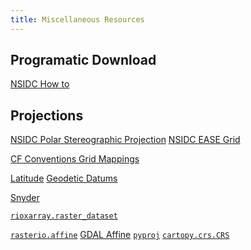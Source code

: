 ```yaml
---
title: Miscellaneous Resources
---
```


## Programatic Download
[NSIDC How to](https://nsidc.org/data/user-resources/help-center/programmatic-data-access-guide)

## Projections
[NSIDC Polar Stereographic Projection](https://nsidc.org/data/user-resources/help-center/guide-nsidcs-polar-stereographic-projection)
[NSIDC EASE Grid](https://nsidc.org/data/user-resources/help-center/guide-ease-grids#anchor-1)

[CF Conventions Grid Mappings](https://cfconventions.org/cf-conventions/cf-conventions.html#appendix-grid-mappings)

[Latitude](https://en.wikipedia.org/wiki/Latitude)
[Geodetic Datums](https://www.e-education.psu.edu/geog862/book/export/html/1669)

[Snyder](https://pubs.usgs.gov/pp/1395/report.pdf)

[`rioxarray.raster_dataset`](https://corteva.github.io/rioxarray/html/_modules/rioxarray/raster_dataset.html#RasterDataset.reproject)

[`rasterio.affine`](https://github.com/rasterio/affine)
[GDAL Affine](https://gdal.org/user/raster_data_model.html#affine-geotransform)
[`pyproj`](https://pyproj4.github.io/pyproj/stable/examples.html)
[`cartopy.crs.CRS`](https://scitools.org.uk/cartopy/docs/v0.15/_modules/cartopy/crs.html#NorthPolarStereo)